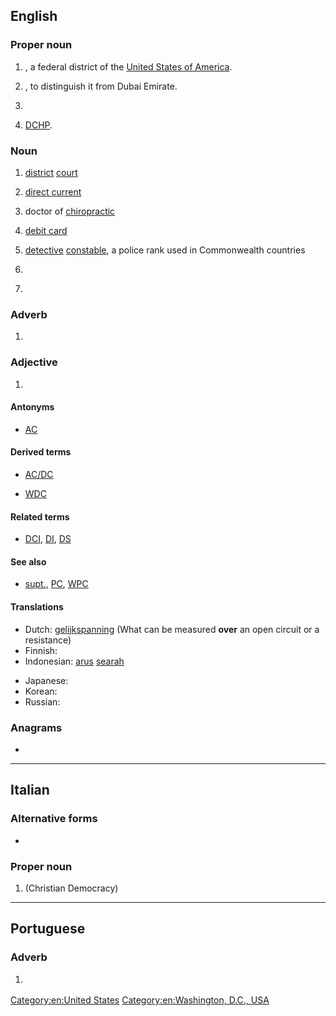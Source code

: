 {{also|dc|Dc|dC|D&C|D.C.|d.C.}}
==English==

===Proper noun===
{{en-proper noun}}

# {{lb|en|geography}} {{initialism of|en|District of Columbia}}, a federal district of the [[United States of America]].
# {{lb|en|geography}} {{initialism of|en|Dubai City}}, to distinguish it from Dubai Emirate.
# {{initialism of|en|[[w:Dreamcast|Dreamcast]]}}
# {{init of|en|{{w|Dictionary of Canadianisms on Historical Principles}}|dot=;}} [[DCHP]].

===Noun===
{{en-noun|~}}

# {{lb|en|legal}} [[district]] [[court]]
# {{lb|en|electrical}} [[direct current]]
# {{lb|en|degree}} doctor of [[chiropractic]]
# {{lb|en|banking}} [[debit card]]
# {{lb|en|law enforcement}} [[detective]] [[constable]], a police rank used in Commonwealth countries
# {{lb|en|UK|pensions}} {{initialism of|en|defined contributions}}
#{{lb|en|UK|}} {{initialism of|en|daisy chain}}

===Adverb===
{{head|en|adverb}}

# {{lb|en|music}} {{init of|en|[[da capo]]}}

===Adjective===
{{en-adj|-}}

# {{lb|en|video coding}} {{init of|en|[[direct]] [[coded]]}}

====Antonyms====
* {{sense|electrical}} [[AC]]

====Derived terms====
* [[AC/DC]]
* {{sense|law enforcement}} [[WDC]]

====Related terms====
* {{sense|law enforcement}} [[DCI]], [[DI]], [[DS]]

====See also====
* {{sense|law enforcement}} [[supt.]], [[PC]], [[WPC]]

====Translations====
{{trans-top|direct current}}
* Dutch: [[gelijkspanning]] (What can be measured '''over''' an open circuit or a resistance)
* Finnish: {{t+|fi|tasavirta}}
* Indonesian: [[arus]] [[arah|searah]]
{{trans-mid}}
* Japanese: {{t|ja|直流|tr=ちょくりゅう, chokuryū}}
* Korean: {{t|ko|직류|tr=[[直流]], jikryu}}
* Russian: {{t+|ru|постоя́нный ток|m}}
{{trans-bottom}}

===Anagrams===
* {{anagrams|en|a=cd|C.D.|CD|cD}}

[[Category:en:United States]]
[[Category:en:Washington, D.C., USA]]

----

==Italian==

===Alternative forms===
* {{l|it|D.C.}}

===Proper noun===
{{it-proper noun|f}}

# {{initialism of|it|[[Democrazia Cristiana]]|nodot=1}} (Christian Democracy)

----

==Portuguese==

===Adverb===
{{pt-adv|-}}

# {{l|en|AD}} {{gloss|after the birth of Christ}}